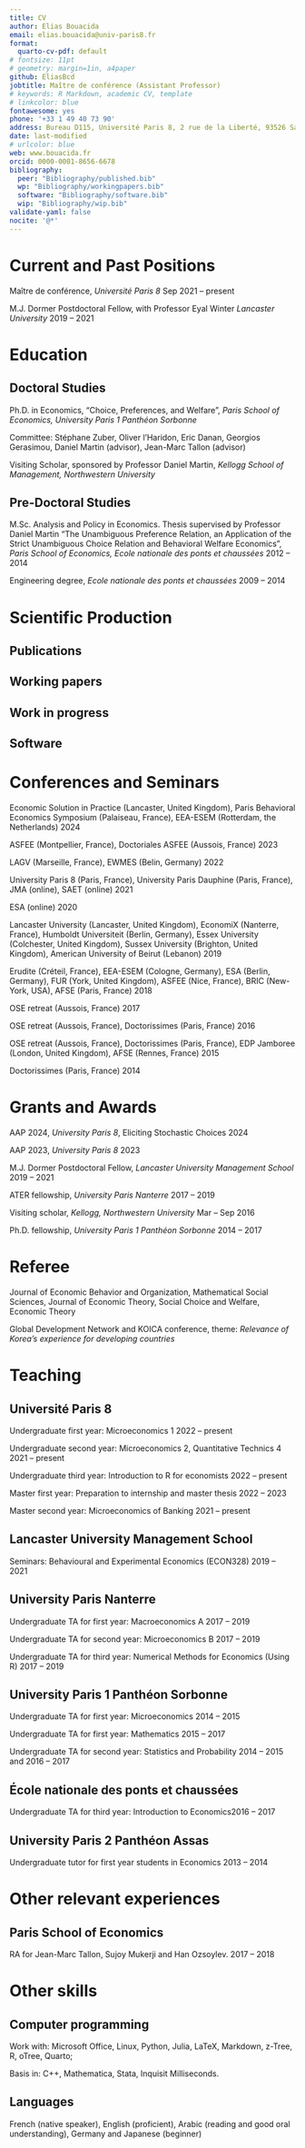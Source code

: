 ```yaml
---
title: CV
author: Elias Bouacida
email: elias.bouacida@univ-paris8.fr
format:
  quarto-cv-pdf: default
# fontsize: 11pt
# geometry: margin=1in, a4paper
github: EliasBcd
jobtitle: Maître de conférence (Assistant Professor)
# keywords: R Markdown, academic CV, template
# linkcolor: blue
fontawesome: yes
phone: '+33 1 49 40 73 90'
address: Bureau D115, Université Paris 8, 2 rue de la Liberté, 93526 Saint-Denis, Seine-Saint-Denis, France
date: last-modified
# urlcolor: blue
web: www.bouacida.fr
orcid: 0000-0001-8656-6678
bibliography: 
  peer: "Bibliography/published.bib"
  wp: "Bibliography/workingpapers.bib"
  software: "Bibliography/software.bib"
  wip: "Bibliography/wip.bib"
validate-yaml: false
nocite: '@*'
---
```


# Current and Past Positions

Maître de conférence, *Université Paris 8* \hfill $\text{Sep 2021 -- present}$

M.J. Dormer Postdoctoral Fellow, with Professor Eyal Winter *Lancaster University* \hfill $\text{2019 -- 2021}$

# Education

## Doctoral Studies

Ph.D. in Economics,  "Choice, Preferences, and Welfare", *Paris School of Economics, University Paris 1 Panthéon Sorbonne* \begin{flushright} $\text{2014 -- 2019}$\end{flushright} 
Committee: Stéphane Zuber, Oliver l'Haridon, Eric Danan, Georgios Gerasimou, Daniel Martin (advisor), Jean-Marc Tallon (advisor)

Visiting Scholar, sponsored by Professor Daniel Martin, *Kellogg School of Management, Northwestern University* \begin{flushright} $\text{Mar -- Sep 2016}$\end{flushright}

## Pre-Doctoral Studies

M.Sc. Analysis and Policy in Economics. Thesis supervised by Professor Daniel Martin "The Unambiguous Preference Relation, an Application of the Strict Unambiguous Choice Relation and Behavioral Welfare Economics",  *Paris School of Economics, Ecole nationale des ponts et chaussées* \hfill $\text{2012 -- 2014}$

Engineering degree, *Ecole nationale des ponts et chaussées* \hfill 2009 -- 2014

# Scientific Production

## Publications

::: {#refs-peer}
:::


## Working papers 

::: {#refs-wp}
:::

## Work in progress

::: {#refs-wip}
:::

## Software

::: {#refs-software}
:::


# Conferences and Seminars

Economic Solution in Practice (Lancaster, United Kingdom), Paris Behavioral Economics Symposium (Palaiseau, France), EEA-ESEM (Rotterdam, the Netherlands) \hfill 2024

ASFEE (Montpellier, France), Doctoriales ASFEE (Aussois, France) \hfill 2023

LAGV (Marseille, France), EWMES (Belin, Germany) \hfill 2022

University Paris 8 (Paris, France), University Paris Dauphine (Paris, France), JMA (online), SAET (online) \hfill 2021

ESA (online) \hfill 2020

Lancaster University (Lancaster, United Kingdom), EconomiX (Nanterre, France), Humboldt Universiteit (Berlin, Germany), Essex University (Colchester, United Kingdom), Sussex University (Brighton, United Kingdom), American University of Beirut (Lebanon) \hfill 2019

Erudite (Créteil, France), EEA-ESEM (Cologne, Germany), ESA (Berlin, Germany), FUR (York, United Kingdom), ASFEE (Nice, France), BRIC (New-York, USA), AFSE (Paris, France) \hfill 2018

OSE retreat (Aussois, France) \hfill 2017

OSE retreat (Aussois, France), Doctorissimes (Paris, France) \hfill 2016

OSE retreat (Aussois, France), Doctorissimes (Paris, France), EDP Jamboree (London, United Kingdom), AFSE (Rennes, France) \hfill 2015

Doctorissimes (Paris, France) \hfill 2014


# Grants and Awards

AAP 2024, *University Paris 8*, Eliciting Stochastic Choices \hfill 2024

AAP 2023, *University Paris 8* \hfill 2023

M.J. Dormer Postdoctoral Fellow, *Lancaster University Management School* \hfill 2019 -- 2021

ATER fellowship, *University Paris Nanterre* \hfill 2017 -- 2019

Visiting scholar, *Kellogg, Northwestern University* \hfill Mar -- Sep 2016

Ph.D. fellowship, *University Paris 1 Panthéon Sorbonne* \hfill 2014 -- 2017

# Referee

Journal of Economic Behavior and Organization, Mathematical Social Sciences, Journal of Economic Theory, Social Choice and Welfare, Economic Theory

Global Development Network and KOICA conference, theme: *Relevance of Korea's experience for developing countries*

# Teaching

## Université Paris 8

Undergraduate first year: Microeconomics 1 \hfill 2022 -- present

Undergraduate second year: Microeconomics 2, Quantitative Technics 4 \hfill 2021 -- present

Undergraduate third year: Introduction to R for economists \hfill 2022 -- present

Master first year: Preparation to internship and master thesis \hfill 2022 -- 2023

Master second year: Microeconomics of Banking \hfill 2021 -- present

## Lancaster University Management School

Seminars: Behavioural and Experimental Economics (ECON328) \hfill 2019 -- 2021

## University Paris Nanterre

Undergraduate TA for first year: Macroeconomics A \hfill 2017 -- 2019

Undergraduate TA for second year: Microeconomics B \hfill 2017 -- 2019

Undergraduate TA for third year: Numerical Methods for Economics (Using R) \hfill 2017 -- 2019


## University Paris 1 Panthéon Sorbonne

Undergraduate TA for  first year: Microeconomics  \hfill 2014 -- 2015

Undergraduate TA for first year: Mathematics  \hfill 2015 -- 2017

Undergraduate TA for second year: Statistics and Probability  \hfill 2014 -- 2015 and 2016 -- 2017


## École nationale des ponts et chaussées 

Undergraduate TA for third year: Introduction to Economics\hfill 2016 -- 2017

## University Paris 2 Panthéon Assas

Undergraduate tutor for first year students in Economics \hfill 2013 -- 2014


# Other relevant experiences

## Paris School of Economics

RA for Jean-Marc Tallon, Sujoy Mukerji and Han Ozsoylev. \hfill 2017 -- 2018


# Other skills

## Computer programming

Work with: Microsoft Office, Linux, Python, Julia, LaTeX, Markdown, z-Tree, R, oTree, Quarto;

Basis in: C++, Mathematica, Stata, Inquisit Milliseconds.

## Languages

French (native speaker), English (proficient), Arabic (reading and good oral understanding), Germany and Japanese (beginner)



<!-- # References -->

<!-- Jean-Marc Tallon -->
<!-- CNRS, Paris School of Economics -->
<!-- [jean-marc.tallon@psemail.eu](mailto:jean-marc.tallon@psemail.eu) -->

<!-- Daniel Martin -->
<!-- Kellogg School of Management, Northwestern University -->
<!-- [d-martin@kellogg.northwestern.edu](mailto:d-martin@kellogg.northwestern.edu) -->

<!-- Stéphane Zuber -->
<!-- CNRS, University Paris 1 -->
<!-- [stephane.zuber@univ-paris1.fr](mailto:stephane.zuber@univ-paris1.fr) -->